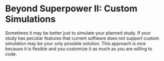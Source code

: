 
# Beyond Superpower II: Custom Simulations

Sometimes it may be better just to simulate your planned study. If your study has peculiar features that current software does not support custom simulation may be your only possible solution. This approach is nice because it is flexible and you customize it as much as you are willing to code.
